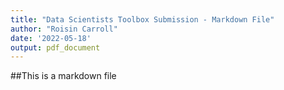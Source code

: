 ```yaml
---
title: "Data Scientists Toolbox Submission - Markdown File"
author: "Roisin Carroll"
date: '2022-05-18'
output: pdf_document
---
```



##This is a markdown file

